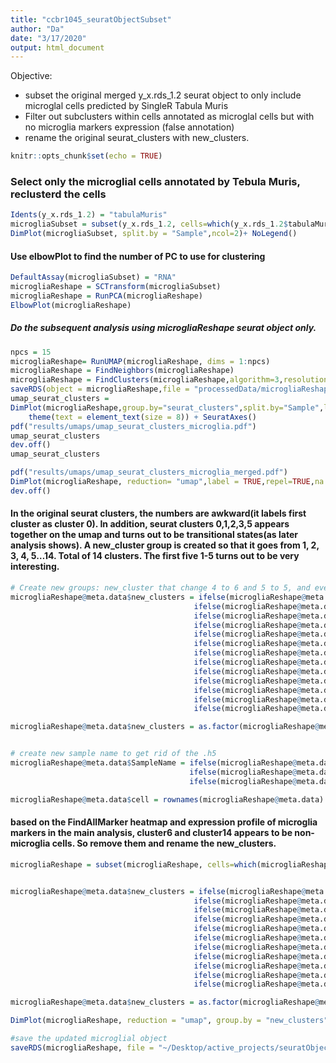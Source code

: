 ```yaml
---
title: "ccbr1045_seuratObjectSubset"
author: "Da"
date: "3/17/2020"
output: html_document
---
```


Objective:

- subset the original merged y_x.rds_1.2 seurat object to only include microglal cells predicted by SingleR Tabula Muris
- Filter out subclusters within cells annotated as microglal cells but with no microglia markers expression (false annotation)
- rename the original seurat_clusters with new_clusters.


```r
knitr::opts_chunk$set(echo = TRUE)
```


### Select only the microglial cells annotated by Tebula Muris, reclusterd the cells
```r
Idents(y_x.rds_1.2) = "tabulaMuris"
microgliaSubset = subset(y_x.rds_1.2, cells=which(y_x.rds_1.2$tabulaMuris=="microglial cell"))
DimPlot(microgliaSubset, split.by = "Sample",ncol=2)+ NoLegend()

```

#### Use elbowPlot to find the number of PC to use for clustering
```r
DefaultAssay(microgliaSubset) = "RNA"
microgliaReshape = SCTransform(microgliaSubset)
microgliaReshape = RunPCA(microgliaReshape)
ElbowPlot(microgliaReshape)
```

##### Do the subsequent analysis using microgliaReshape seurat object only.
```r
npcs = 15
microgliaReshape= RunUMAP(microgliaReshape, dims = 1:npcs)
microgliaReshape = FindNeighbors(microgliaReshape)
microgliaReshape = FindClusters(microgliaReshape,algorithm=3,resolution=0.3)
saveRDS(object = microgliaReshape,file = "processedData/microgliaReshape.rds")
umap_seurat_clusters = 
DimPlot(microgliaReshape,group.by="seurat_clusters",split.by="Sample",label=T, ncol=2, repel = T)+NoLegend()+ 
    theme(text = element_text(size = 8)) + SeuratAxes()
pdf("results/umaps/umap_seurat_clusters_microglia.pdf")
umap_seurat_clusters
dev.off()
umap_seurat_clusters

pdf("results/umaps/umap_seurat_clusters_microglia_merged.pdf")
DimPlot(microgliaReshape, reduction= "umap",label = TRUE,repel=TRUE,na.value=TRUE,group.by="seurat_clusters")+ NoLegend()
dev.off()

```

#### In the original seurat clusters, the numbers are awkward(it labels first cluster as cluster 0). In addition, seurat clusters 0,1,2,3,5 appears together on the umap and turns out to be transitional states(as later analysis shows). A new_cluster group is created so that it goes from 1, 2, 3, 4, 5...14. Total of 14 clusters. The first five 1-5 turns out to be very interesting.
```r
# Create new groups: new_cluster that change 4 to 6 and 5 to 5, and everything else plus 1. 
microgliaReshape@meta.data$new_clusters = ifelse(microgliaReshape@meta.data$seurat_clusters==0,1,
                                         ifelse(microgliaReshape@meta.data$seurat_clusters==1,2,
                                         ifelse(microgliaReshape@meta.data$seurat_clusters==2,3,
                                         ifelse(microgliaReshape@meta.data$seurat_clusters==3,4,
                                         ifelse(microgliaReshape@meta.data$seurat_clusters==4,6,
                                         ifelse(microgliaReshape@meta.data$seurat_clusters==5,5,
                                         ifelse(microgliaReshape@meta.data$seurat_clusters==6,7,
                                         ifelse(microgliaReshape@meta.data$seurat_clusters==7,8,
                                         ifelse(microgliaReshape@meta.data$seurat_clusters==8,9,
                                         ifelse(microgliaReshape@meta.data$seurat_clusters==9,10,
                                         ifelse(microgliaReshape@meta.data$seurat_clusters==10,11,
                                         ifelse(microgliaReshape@meta.data$seurat_clusters==11,12,
                                         ifelse(microgliaReshape@meta.data$seurat_clusters==12,13,14)))))))))))))

microgliaReshape@meta.data$new_clusters = as.factor(microgliaReshape@meta.data$new_clusters)


# create new sample name to get rid of the .h5
microgliaReshape@meta.data$SampleName = ifelse(microgliaReshape@meta.data$Sample=="Arf1_IFNg_KO.h5", "Arf1_IFNg_KO",
                                        ifelse(microgliaReshape@meta.data$Sample=="Arf1_KO.h5", "Arf1_KO",
                                        ifelse(microgliaReshape@meta.data$Sample=="IFNg_KO.h5", "IFNg_KO", "WT")))

microgliaReshape@meta.data$cell = rownames(microgliaReshape@meta.data)

```



#### based on the FindAllMarker heatmap and expression profile of microglia markers in the main analysis, cluster6 and cluster14 appears to be non-microglia cells. So remove them and rename the new_clusters.
```r
microgliaReshape = subset(microgliaReshape, cells=which(microgliaReshape$new_clusters%in%c(1,2,3,4,5,7,8,9,10,11,12,13)))


microgliaReshape@meta.data$new_clusters = ifelse(microgliaReshape@meta.data$new_clusters==1,1,
                                         ifelse(microgliaReshape@meta.data$new_clusters==2,2,
                                         ifelse(microgliaReshape@meta.data$new_clusters==3,3,
                                         ifelse(microgliaReshape@meta.data$new_clusters==4,4,
                                         ifelse(microgliaReshape@meta.data$new_clusters==5,5,
                                         ifelse(microgliaReshape@meta.data$new_clusters==7,6,
                                         ifelse(microgliaReshape@meta.data$new_clusters==8,7,
                                         ifelse(microgliaReshape@meta.data$new_clusters==9,8,
                                         ifelse(microgliaReshape@meta.data$new_clusters==10,9,
                                         ifelse(microgliaReshape@meta.data$new_clusters==11,10,
                                         ifelse(microgliaReshape@meta.data$new_clusters==12,11,12)))))))))))

microgliaReshape@meta.data$new_clusters = as.factor(microgliaReshape@meta.data$new_clusters)

DimPlot(microgliaReshape, reduction = "umap", group.by = "new_clusters", label = T, repel = T) +NoLegend()

#save the updated microglial object 
saveRDS(microgliaReshape, file = "~/Desktop/active_projects/seuratObject/microgliaReshape.rds")
```